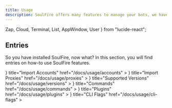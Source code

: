 ```yaml
---
title: Usage
description: SoulFire offers many features to manage your bots, we have written down a few common features to help you get started.
---
```


  Zap,
  Cloud,
  Terminal,
  List,
  AppWindow,
  User
} from "lucide-react";

## Entries

So you have installed SoulFire, now what? In this section, you will find entries on how-to use SoulFire features.

<Cards>
  <Card
    icon={
      <User/>
    }
    title="Import Accounts"
    href="/docs/usage/accounts"
  >
  </Card>
  <Card
    icon={
      <Cloud/>
    }
    title="Import Proxies"
    href="/docs/usage/proxies"
  >
  </Card>
  <Card
    icon={
      <List/>
    }
    title="Supported Versions"
    href="/docs/usage/versions"
  >
  </Card>
  <Card
    icon={
      <Zap/>
    }
    title="Commands"
    href="/docs/usage/commands"
  >
  </Card>
  <Card
    icon={
      <AppWindow/>
    }
    title="Plugins"
    href="/docs/usage/plugins"
  >
  </Card>
  <Card
    icon={
      <Terminal/>
    }
    title="CLI Flags"
    href="/docs/usage/cli-flags"
  >
  </Card>
</Cards>
